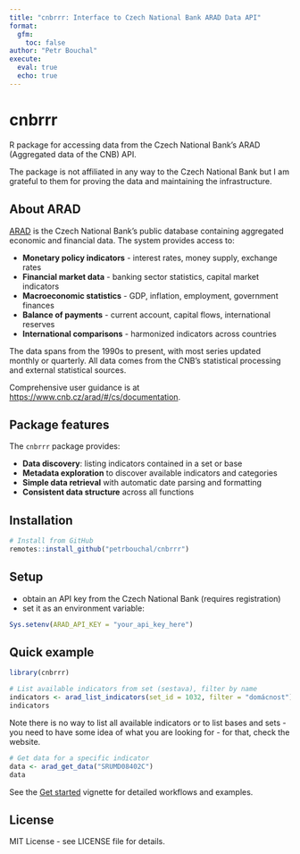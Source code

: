 ```yaml
---
title: "cnbrrr: Interface to Czech National Bank ARAD Data API"
format: 
  gfm:
    toc: false
author: "Petr Bouchal"
execute:
  eval: true
  echo: true
---
```


# cnbrrr

R package for accessing data from the Czech National Bank's ARAD (Aggregated data of the CNB) API.

The package is not affiliated in any way to the Czech National Bank but I am grateful to them for proving the data and maintaining the infrastructure.

## About ARAD

[ARAD](https://www.cnb.cz/arad/) is the Czech National Bank's public database containing aggregated economic and financial data. The system provides access to:

- **Monetary policy indicators** - interest rates, money supply, exchange rates
- **Financial market data** - banking sector statistics, capital market indicators  
- **Macroeconomic statistics** - GDP, inflation, employment, government finances
- **Balance of payments** - current account, capital flows, international reserves
- **International comparisons** - harmonized indicators across countries

The data spans from the 1990s to present, with most series updated monthly or quarterly. All data comes from the CNB's statistical processing and external statistical sources.

Comprehensive user guidance is at <https://www.cnb.cz/arad/#/cs/documentation>.

## Package features

The `cnbrrr` package provides:

- **Data discovery**: listing indicators contained in a set or base
- **Metadata exploration** to discover available indicators and categories
- **Simple data retrieval** with automatic date parsing and formatting
- **Consistent data structure** across all functions

## Installation

```r
# Install from GitHub
remotes::install_github("petrbouchal/cnbrrr")
```

## Setup

- obtain an API key from the Czech National Bank (requires registration)
- set it as an environment variable:

```r
Sys.setenv(ARAD_API_KEY = "your_api_key_here")
```

## Quick example

```r
library(cnbrrr)

# List available indicators from set (sestava), filter by name
indicators <- arad_list_indicators(set_id = 1032, filter = "domácnost")
indicators
```

Note there is no way to list all available indicators or to list bases and sets - you need to have some idea of what you are looking for - for that, check the website.

```r
# Get data for a specific indicator  
data <- arad_get_data("SRUMD08402C")
data
```

See the [Get started](articles/cnbrrr.html) vignette for detailed workflows and examples.

## License

MIT License - see LICENSE file for details.
